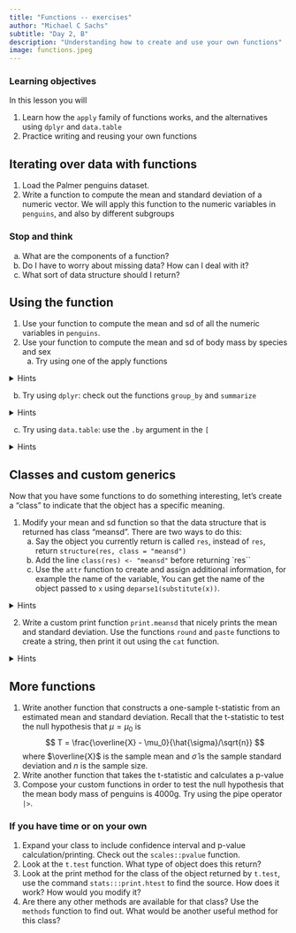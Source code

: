 ```yaml
---
title: "Functions -- exercises"
author: "Michael C Sachs"
subtitle: "Day 2, B"
description: "Understanding how to create and use your own functions"
image: functions.jpeg
---
```



### Learning objectives {.alert .alert-success}

In this lesson you will 

1. Learn how the `apply` family of functions works, and the alternatives using `dplyr` and `data.table`
2. Practice writing and reusing your own functions


## Iterating over data with functions

1. Load the Palmer penguins dataset. 
2. Write a function to compute the mean and standard deviation of a numeric vector. We will apply this function to the numeric variables in `penguins`, and also by different subgroups
    
### Stop and think {.alert .alert-info}    
a. What are the components of a function? 
b. Do I have to worry about missing data? How can I deal with it? 
c. What sort of data structure should I return? 
    

## Using the function
    
1. Use your function to compute the mean and sd of all the numeric variables in `penguins`. 
2. Use your function to compute the mean and sd of body mass by species and sex
    a. Try using one of the apply functions

<details>
<summary>Hints</summary>
```r
#| eval: false
split(penguins$body_mass_g, list(penguins$species, penguins$sex)) |>
  lapply(FUN = mean_sd)
```
Try `sapply` instead of `lapply`. What about `tapply`?
</details>

b. Try using `dplyr`: check out the functions `group_by` and `summarize`

<details>
<summary>Hints</summary>
```r
#| eval: false
library(dplyr)
penguins |> group_by(species, sex) |>
  summarize(mean_sd(body_mass_g))
```
</details>

c. Try using `data.table`: use the `.by` argument in the `[`

<details>
<summary>Hints</summary>
```r
#| eval: false
library(data.table)
pengdt <- data.table(penguins)

pengdt[, mean_sd(body_mass_g), by = list(species, sex)]
## . can be used as shorthand for list in data table
pengdt[, mean_sd(body_mass_g), by = .(species, sex)]
```
</details>



## Classes and custom generics

Now that you have some functions to do something interesting, let's create a "class" to indicate that the object has a specific meaning. 

1. Modify your mean and sd function so that the data structure that is returned has class "meansd". There are two ways to do this: 
    a. Say the object you currently return is called `res`, instead of `res`, return `structure(res, class = "meansd")`
    b. Add the line `class(res) <- "meansd"` before returning `res``
    c. Use the `attr` function to create and assign additional information, for example the name of the variable,  You can get the name of the object passed to `x` using `deparse1(substitute(x))`. 

<details>
<summary>Hints</summary>
```r
#| eval: false
mean_sd2 <- function(x, na.rm = TRUE) {
  res <- c(mean = mean(x, na.rm = na.rm), 
           sd = sd(x, na.rm = na.rm))
  
  attr(res, "variable") <- deparse1(substitute(x))
  class(res) <- "meansd"
  res
}
```
</details>

2. Write a custom print function `print.meansd` that nicely prints the mean and standard deviation. Use the functions `round` and `paste` functions to create a string, then print it out using the `cat` function. 

<details>
<summary>Hints</summary>
```r
#| eval: false
print.meansd <- function(x, digits = 2) {
  
  msd <- paste0(round(x["mean"], digits = digits), " (", 
                round(x["sd"], digits = digits), ")")
  
  cat("mean (sd) of ", 
      attr(x, "variable"), ":", 
      msd, "\n")
  
}
```
</details>


## More functions


1. Write another function that constructs a one-sample t-statistic from an estimated mean and standard deviation. Recall that the t-statistic to test the null hypothesis that $\mu = \mu_0$ is 
$$
T = \frac{\overline{X} - \mu_0}{\hat{\sigma}/\sqrt{n}}
$$
where $\overline{X}$ is the sample mean and $\hat{\sigma}$ is the sample standard deviation and $n$ is the sample size.
2. Write another function that takes the t-statistic and calculates a p-value
3. Compose your custom functions in order to test the null hypothesis that the mean body mass of penguins is 4000g. Try using the pipe operator `|>`. 



### If you have time or on your own

1. Expand your class to include confidence interval and p-value calculation/printing. Check out the `scales::pvalue` function. 
2. Look at the `t.test` function. What type of object does this return? 
3. Look at the print method for the class of the object returned by `t.test`, use the command `stats:::print.htest` to find the source. How does it work? How would you modify it? 
4. Are there any other methods are available for that class? Use the `methods` function to find out. What would be another useful method for this class? 





